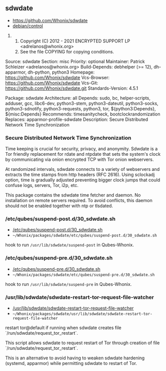== sdwdate ==

* https://github.com/Whonix/sdwdate
* [https://github.com/Whonix/sdwdate/blob/master/debian/control debian/control]
## Copyright (C) 2012 - 2021 ENCRYPTED SUPPORT LP <adrelanos@whonix.org>
## See the file COPYING for copying conditions.

Source: sdwdate
Section: misc
Priority: optional
Maintainer: Patrick Schleizer <adrelanos@whonix.org>
Build-Depends: debhelper (>= 12),
dh-apparmor, dh-python, python3
Homepage: https://github.com/Whonix/sdwdate
Vcs-Browser: https://github.com/Whonix/sdwdate
Vcs-Git: https://github.com/Whonix/sdwdate.git
Standards-Version: 4.5.1

Package: sdwdate
Architecture: all
Depends: sudo, bc, helper-scripts, adduser,
gcc, libc6-dev, python3-stem, python3-dateutil,
python3-socks, python3-sdnotify, python3-requests, python3, tor,
${python3:Depends}, ${misc:Depends}
Recommends: timesanitycheck, bootclockrandomization
Replaces: apparmor-profile-sdwdate
Description: Secure Distributed Network Time Synchronization
===  Secure Distributed Network Time Synchronization ===

Time keeping is crucial for security, privacy, and anonymity. Sdwdate is a Tor
friendly replacement for rdate and ntpdate that sets the system's clock by
communicating via onion encrypted TCP with Tor onion webservers.

At randomized intervals, sdwdate connects to a variety of webservers and
extracts the time stamps from http headers (RFC 2616).
Using sclockadj option, time is gradually adjusted preventing bigger clock
jumps that could confuse logs, servers, Tor, i2p, etc.

This package contains the sdwdate time fetcher and daemon. No
installation on remote servers required. To avoid conflicts, this daemon
should not be enabled together with ntp or tlsdated.
=== /etc/qubes/suspend-post.d/30_sdwdate.sh ===

* [https://github.com/Whonix/sdwdate/blob/master/etc/qubes/suspend-post.d/30_sdwdate.sh /etc/qubes/suspend-post.d/30_sdwdate.sh]
* <code>~/Whonix/packages/sdwdate/etc/qubes/suspend-post.d/30_sdwdate.sh</code>

hook to run <code>/usr/lib/sdwdate/suspend-post</code>
in Qubes-Whonix.
=== /etc/qubes/suspend-pre.d/30_sdwdate.sh ===

* [https://github.com/Whonix/sdwdate/blob/master/etc/qubes/suspend-pre.d/30_sdwdate.sh /etc/qubes/suspend-pre.d/30_sdwdate.sh]
* <code>~/Whonix/packages/sdwdate/etc/qubes/suspend-pre.d/30_sdwdate.sh</code>

hook to run <code>/usr/lib/sdwdate/suspend-pre</code>
in Qubes-Whonix.
=== /usr/lib/sdwdate/sdwdate-restart-tor-request-file-watcher ===

* [https://github.com/Whonix/sdwdate/blob/master/usr/lib/sdwdate/sdwdate-restart-tor-request-file-watcher /usr/lib/sdwdate/sdwdate-restart-tor-request-file-watcher]
* <code>~/Whonix/packages/sdwdate/usr/lib/sdwdate/sdwdate-restart-tor-request-file-watcher</code>

restart tor@default if running when sdwdate creates file
`/run/sdwdate/request_tor_restart`.

This script allows sdwdate to request restart of Tor through creation of
file `/run/sdwdate/request_tor_restart`.

This is an alternative to avoid having to weaken sdwdate hardening (systemd,
apparmor) while permitting sdwdate to restart of Tor.
